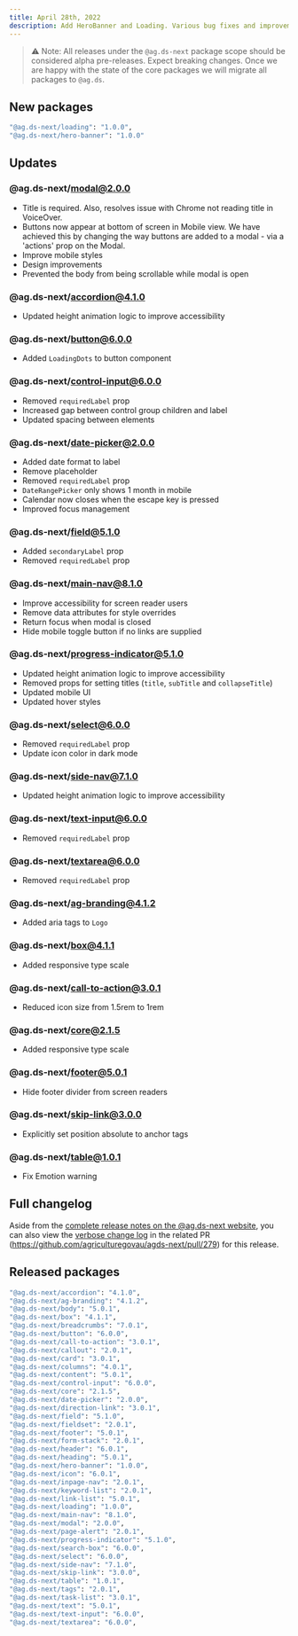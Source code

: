 ```yaml
---
title: April 28th, 2022
description: Add HeroBanner and Loading. Various bug fixes and improvements.
---
```


> ⚠️ Note: All releases under the `@ag.ds-next` package scope should be considered alpha pre-releases. Expect breaking changes. Once we are happy with the state of the core packages we will migrate all packages to `@ag.ds`.

## New packages

```sh
"@ag.ds-next/loading": "1.0.0",
"@ag.ds-next/hero-banner": "1.0.0"
```

## Updates

### @ag.ds-next/modal@2.0.0

- Title is required. Also, resolves issue with Chrome not reading title in VoiceOver.
- Buttons now appear at bottom of screen in Mobile view. We have achieved this by changing the way buttons are added to a modal - via a 'actions' prop on the Modal.
- Improve mobile styles
- Design improvements
- Prevented the body from being scrollable while modal is open

### @ag.ds-next/accordion@4.1.0

- Updated height animation logic to improve accessibility

### @ag.ds-next/button@6.0.0

- Added `LoadingDots` to button component

### @ag.ds-next/control-input@6.0.0

- Removed `requiredLabel` prop
- Increased gap between control group children and label
- Updated spacing between elements

### @ag.ds-next/date-picker@2.0.0

- Added date format to label
- Remove placeholder
- Removed `requiredLabel` prop
- `DateRangePicker` only shows 1 month in mobile
- Calendar now closes when the escape key is pressed
- Improved focus management

### @ag.ds-next/field@5.1.0

- Added `secondaryLabel` prop
- Removed `requiredLabel` prop

### @ag.ds-next/main-nav@8.1.0

- Improve accessibility for screen reader users
- Remove data attributes for style overrides
- Return focus when modal is closed
- Hide mobile toggle button if no links are supplied

### @ag.ds-next/progress-indicator@5.1.0

- Updated height animation logic to improve accessibility
- Removed props for setting titles (`title`, `subTitle` and `collapseTitle`)
- Updated mobile UI
- Updated hover styles

### @ag.ds-next/select@6.0.0

- Removed `requiredLabel` prop
- Update icon color in dark mode

### @ag.ds-next/side-nav@7.1.0

- Updated height animation logic to improve accessibility

### @ag.ds-next/text-input@6.0.0

- Removed `requiredLabel` prop

### @ag.ds-next/textarea@6.0.0

- Removed `requiredLabel` prop

### @ag.ds-next/ag-branding@4.1.2

- Added aria tags to `Logo`

### @ag.ds-next/box@4.1.1

- Added responsive type scale

### @ag.ds-next/call-to-action@3.0.1

- Reduced icon size from 1.5rem to 1rem

### @ag.ds-next/core@2.1.5

- Added responsive type scale

### @ag.ds-next/footer@5.0.1

- Hide footer divider from screen readers

### @ag.ds-next/skip-link@3.0.0

- Explicitly set position absolute to anchor tags

### @ag.ds-next/table@1.0.1

- Fix Emotion warning

## Full changelog

Aside from the [complete release notes on the @ag.ds-next website](https://design-system.agriculture.gov.au/updates/2022-04-28), you can also view the [verbose change log](https://github.com/agriculturegovau/agds-next/pull/279) in the related PR (https://github.com/agriculturegovau/agds-next/pull/279) for this release.

## Released packages

```sh
"@ag.ds-next/accordion": "4.1.0",
"@ag.ds-next/ag-branding": "4.1.2",
"@ag.ds-next/body": "5.0.1",
"@ag.ds-next/box": "4.1.1",
"@ag.ds-next/breadcrumbs": "7.0.1",
"@ag.ds-next/button": "6.0.0",
"@ag.ds-next/call-to-action": "3.0.1",
"@ag.ds-next/callout": "2.0.1",
"@ag.ds-next/card": "3.0.1",
"@ag.ds-next/columns": "4.0.1",
"@ag.ds-next/content": "5.0.1",
"@ag.ds-next/control-input": "6.0.0",
"@ag.ds-next/core": "2.1.5",
"@ag.ds-next/date-picker": "2.0.0",
"@ag.ds-next/direction-link": "3.0.1",
"@ag.ds-next/field": "5.1.0",
"@ag.ds-next/fieldset": "2.0.1",
"@ag.ds-next/footer": "5.0.1",
"@ag.ds-next/form-stack": "2.0.1",
"@ag.ds-next/header": "6.0.1",
"@ag.ds-next/heading": "5.0.1",
"@ag.ds-next/hero-banner": "1.0.0",
"@ag.ds-next/icon": "6.0.1",
"@ag.ds-next/inpage-nav": "2.0.1",
"@ag.ds-next/keyword-list": "2.0.1",
"@ag.ds-next/link-list": "5.0.1",
"@ag.ds-next/loading": "1.0.0",
"@ag.ds-next/main-nav": "8.1.0",
"@ag.ds-next/modal": "2.0.0",
"@ag.ds-next/page-alert": "2.0.1",
"@ag.ds-next/progress-indicator": "5.1.0",
"@ag.ds-next/search-box": "6.0.0",
"@ag.ds-next/select": "6.0.0",
"@ag.ds-next/side-nav": "7.1.0",
"@ag.ds-next/skip-link": "3.0.0",
"@ag.ds-next/table": "1.0.1",
"@ag.ds-next/tags": "2.0.1",
"@ag.ds-next/task-list": "3.0.1",
"@ag.ds-next/text": "5.0.1",
"@ag.ds-next/text-input": "6.0.0",
"@ag.ds-next/textarea": "6.0.0",
```
